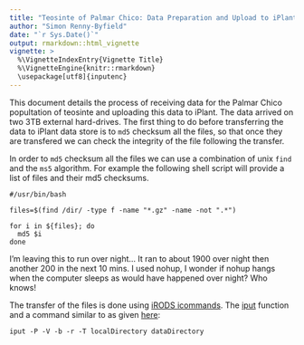```yaml
---
title: "Teosinte of Palmar Chico: Data Preparation and Upload to iPlant"
author: "Simon Renny-Byfield"
date: "`r Sys.Date()`"
output: rmarkdown::html_vignette
vignette: >
  %\VignetteIndexEntry{Vignette Title}
  %\VignetteEngine{knitr::rmarkdown}
  \usepackage[utf8]{inputenc}
---
```


This document details the process of receiving data for the Palmar Chico popultation of teosinte and uploading this data to iPlant. The data arrived on two 3TB external hard-drives. The first thing to do before transferring the data to iPlant data store is to `md5` checksum all the files, so that once they are transfered we can check the integrity of the file following the transfer. 

In order to `md5` checksum all the files we can use a combination of unix `find` and the `ms5` algorithm. For example the following shell script will provide a list of files and their md5 checksums.
```
#/usr/bin/bash

files=$(find /dir/ -type f -name "*.gz" -name -not ".*")

for i in ${files}; do
  md5 $i
done
```

I'm leaving this to run over night... It ran to about 1900 over night then another 200 in the next 10 mins. I used nohup, I wonder if nohup hangs when the computer sleeps as would have happened over night? Who knows!


The transfer of the files is done using [iRODS icommands](https://wiki.irods.org/index.php/icommands). The [iput](https://wiki.irods.org/index.php/iput) function and a command similar to as given [here](https://pods.iplantcollaborative.org/wiki/display/DS/Using+iCommands#UsingiCommands-Uploadingmultiplefilesoradirectory%28withrecursion%29):

```
iput -P -V -b -r -T localDirectory dataDirectory
```


